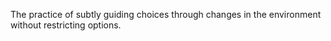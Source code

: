 
The practice of subtly guiding choices through changes in the environment without restricting options.